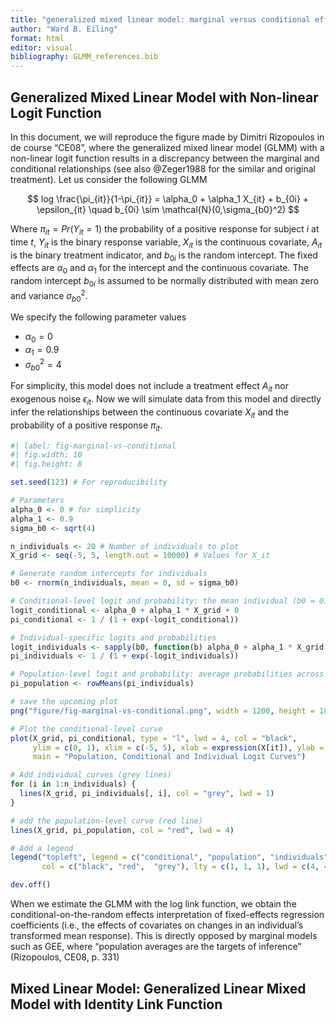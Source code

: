 ```yaml
---
title: "generalized mixed linear model: marginal versus conditional effects"
author: "Ward B. Eiling"
format: html
editor: visual
bibliography: GLMM_references.bib
---
```


## Generalized Mixed Linear Model with Non-linear Logit Function

In this document, we will reproduce the figure made by Dimitri Rizopoulos in de course "CE08", where the generalized mixed linear model (GLMM) with a non-linear logit function results in a discrepancy between the marginal and conditional relationships (see also @Zeger1988 for the similar and original treatment). Let us consider the following GLMM

$$
log \frac{\pi_{it}}{1-\pi_{it}} = \alpha_0 + \alpha_1 X_{it} + b_{0i} + \epsilon_{it} \quad b_{0i} \sim \mathcal{N}(0,\sigma_{b0}^2)
$$

Where $\pi_{it} = Pr(Y_{it} = 1)$ the probability of a positive response for subject $i$ at time $t$, $Y_{it}$ is the binary response variable, $X_{it}$ is the continuous covariate, $A_{it}$ is the binary treatment indicator, and $b_{0i}$ is the random intercept. The fixed effects are $\alpha_0$ and $\alpha_1$ for the intercept and the continuous covariate. The random intercept $b_{0i}$ is assumed to be normally distributed with mean zero and variance $\sigma_{b0}^2$.

We specify the following parameter values

-   $\alpha_0 = 0$
-   $\alpha_1 = 0.9$
-   $\sigma_{b0}^2 = 4$

For simplicity, this model does not include a treatment effect $A_{it}$ nor exogenous noise $\epsilon_{it}$. Now we will simulate data from this model and directly infer the relationships between the continuous covariate $X_{it}$ and the probability of a positive response $\pi_{it}$.

```r
#| label: fig-marginal-vs-conditional
#| fig.width: 10
#| fig.height: 8

set.seed(123) # For reproducibility

# Parameters
alpha_0 <- 0 # for simplicity
alpha_1 <- 0.9
sigma_b0 <- sqrt(4)

n_individuals <- 20 # Number of individuals to plot
X_grid <- seq(-5, 5, length.out = 10000) # Values for X_it

# Generate random intercepts for individuals
b0 <- rnorm(n_individuals, mean = 0, sd = sigma_b0)

# Conditional-level logit and probability: the mean individual (b0 = 0)
logit_conditional <- alpha_0 + alpha_1 * X_grid + 0
pi_conditional <- 1 / (1 + exp(-logit_conditional))

# Individual-specific logits and probabilities
logit_individuals <- sapply(b0, function(b) alpha_0 + alpha_1 * X_grid + b)
pi_individuals <- 1 / (1 + exp(-logit_individuals))

# Population-level logit and probability: average probabilities across individuals
pi_population <- rowMeans(pi_individuals)

# save the upcoming plot
png("figure/fig-marginal-vs-conditional.png", width = 1200, height = 1000, res = 150)

# Plot the conditional-level curve
plot(X_grid, pi_conditional, type = "l", lwd = 4, col = "black",
     ylim = c(0, 1), xlim = c(-5, 5), xlab = expression(X[it]), ylab = expression(pi),
     main = "Population, Conditional and Individual Logit Curves")

# Add individual curves (grey lines)
for (i in 1:n_individuals) {
  lines(X_grid, pi_individuals[, i], col = "grey", lwd = 1)
}

# add the population-level curve (red line)
lines(X_grid, pi_population, col = "red", lwd = 4)

# Add a legend
legend("topleft", legend = c("conditional", "population", "individuals"),
       col = c("black", "red",  "grey"), lty = c(1, 1, 1), lwd = c(4, 4, 1))

dev.off()
```

When we estimate the GLMM with the log link function, we obtain the conditional-on-the-random effects interpretation of fixed-effects regression coefficients (i.e., the effects of covariates on changes in an individual’s transformed mean response). This is directly opposed by marginal models such as GEE, where "population averages are the targets of inference" (Rizopoulos, CE08, p. 331)

## Mixed Linear Model: Generalized Linear Mixed Model with Identity Link Function

```r

```
